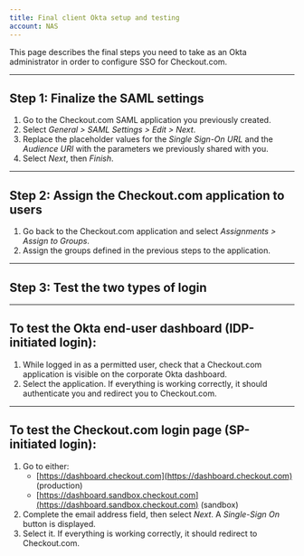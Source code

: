 ```yaml
---
title: Final client Okta setup and testing
account: NAS
---
```


This page describes the final steps you need to take as an Okta administrator in order to configure SSO for Checkout.com.

---

## Step 1: Finalize the SAML settings

1. Go to the Checkout.com SAML application you previously created.
2. Select _General > SAML Settings > Edit > Next_.
3. Replace the placeholder values for the _Single Sign-On URL_ and the _Audience URI_ with the parameters we previously shared with you.
4. Select _Next_, then _Finish_.

---

## Step 2: Assign the Checkout.com application to users

1. Go back to the Checkout.com application and select _Assignments > Assign to Groups_.
2. Assign the groups defined in the previous steps to the application.

---

## Step 3: Test the two types of login

---

## To test the Okta end-user dashboard (IDP-initiated login):

1. While logged in as a permitted user, check that a Checkout.com application is visible on the corporate Okta dashboard.
2. Select the application. If everything is working correctly, it should authenticate you and redirect you to Checkout.com.

---

## To test the Checkout.com login page (SP-initiated login):

1. Go to either:
    - [https://dashboard.checkout.com](https://dashboard.checkout.com) (production)
    - [https://dashboard.sandbox.checkout.com](https://dashboard.sandbox.checkout.com) (sandbox)
2. Complete the email address field, then select _Next_. A _Single-Sign On_ button is displayed.
3. Select it. If everything is working correctly, it should redirect to Checkout.com.
